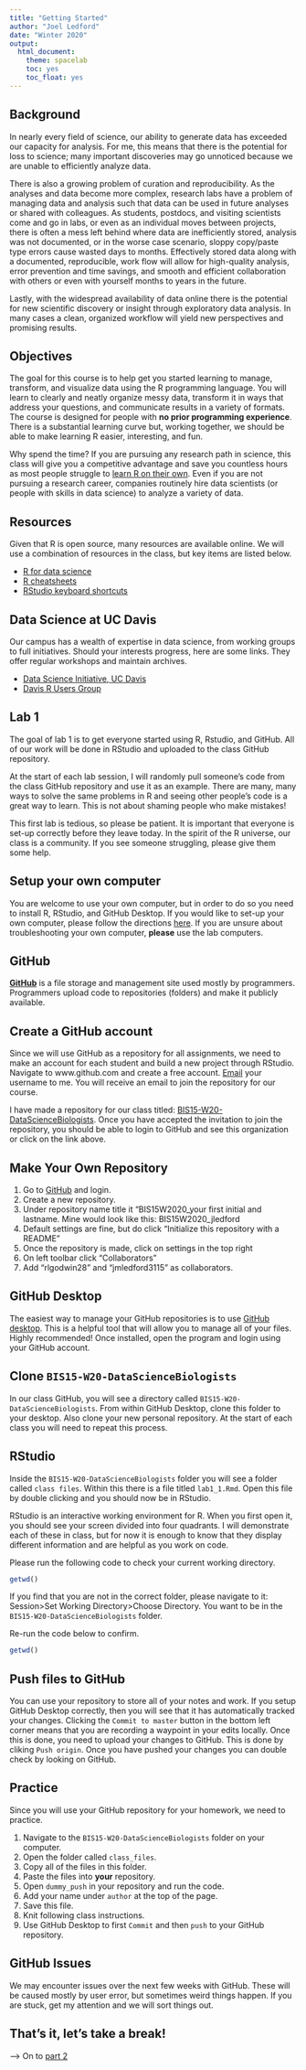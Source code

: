 ```yaml
---
title: "Getting Started"
author: "Joel Ledford"
date: "Winter 2020"
output:
  html_document:
    theme: spacelab
    toc: yes
    toc_float: yes
---
```


## Background
In nearly every field of science, our ability to generate data has exceeded our capacity for analysis. For me, this means that there is the potential for loss to science; many important discoveries may go unnoticed because we are unable to efficiently analyze data.

There is also a growing problem of curation and reproducibility. As the analyses and data become more complex, research labs have a problem of managing data and analysis such that data can be used in future analyses or shared with colleagues. As students, postdocs, and visiting scientists come and go in labs, or even as an individual moves between projects, there is often a mess left behind where data are inefficiently stored, analysis was not documented, or in the worse case scenario, sloppy copy/paste type errors cause wasted days to months. Effectively stored data along with a documented, reproducible, work flow will allow for high-quality analysis, error prevention and time savings, and smooth and efficient collaboration with others or even with yourself months to years in the future.  

Lastly, with the widespread availability of data online there is the potential for new scientific discovery or insight through exploratory data analysis. In many cases a clean, organized workflow will yield new perspectives and promising results.  

## Objectives
The goal for this course is to help get you started learning to manage, transform, and visualize data using the R programming language. You will learn to clearly and neatly organize messy data, transform it in ways that address your questions, and communicate results in a variety of formats. The course is designed for people with **no prior programming experience**. There is a substantial learning curve but, working together, we should be able to make learning R easier, interesting, and fun.

Why spend the time? If you are pursuing any research path in science, this class will give you a competitive advantage and save you countless hours as most people struggle to [learn R on their own](https://www.wired.com/2017/03/biologists-teaching-code-survive/). Even if you are not pursuing a research career, companies routinely hire data scientists (or people with skills in data science) to analyze a variety of data.

## Resources
Given that R is open source, many resources are available online. We will use a combination of resources in the class, but key items are listed below.

- [R for data science](https://r4ds.had.co.nz/)
- [R cheatsheets](https://www.rstudio.com/resources/cheatsheets/)
- [RStudio keyboard shortcuts](https://support.rstudio.com/hc/en-us/articles/200711853-Keyboard-Shortcuts)

## Data Science at UC Davis
Our campus has a wealth of expertise in data science, from working groups to full initiatives. Should your interests progress, here are some links. They offer regular workshops and maintain archives.

- [Data Science Initiative, UC Davis](http://dsi.ucdavis.edu/)  
- [Davis R Users Group](http://d-rug.github.io/) 

## Lab 1
The goal of lab 1 is to get everyone started using R, Rstudio, and GitHub. All of our work will be done in RStudio and uploaded to the class GitHub repository.  

At the start of each lab session, I will randomly pull someone's code from the class GitHub repository and use it as an example. There are many, many ways to solve the same problems in R and seeing other people's code is a great way to learn. This is not about shaming people who make mistakes!  

This first lab is tedious, so please be patient. It is important that everyone is set-up correctly before they leave today. In the spirit of the R universe, our class is a community. If you see someone struggling, please give them some help.  

## Setup your own computer
You are welcome to use your own computer, but in order to do so you need to install R, RStudio, and GitHub Desktop. If you would like to set-up your own computer, please follow the directions [here](https://jmledford3115.github.io/datascibiol/setup.html). If you are unsure about troubleshooting your own computer, **please** use the lab computers.  

## GitHub
[**GitHub**](www.github.com) is a file storage and management site used mostly by programmers. Programmers upload code to repositories (folders) and make it publicly available.  

## Create a GitHub account
Since we will use GitHub as a repository for all assignments, we need to make an account for each student and build a new project through RStudio. Navigate to www.github.com and create a free account. [Email](mailto:jmledford@ucdavis.edu) your username to me. You will receive an email to join the repository for our course.  

I have made a repository for our class titled: [BIS15-W20-DataScienceBiologists](https://github.com/FRS417-DataScienceBiologists). Once you have accepted the invitation to join the repository, you should be able to login to GitHub and see this organization or click on the link above.  

## Make Your Own Repository  
1. Go to [GitHub](www.github.com) and login.  
2. Create a new repository.  
3. Under repository name title it "BIS15W2020_your first initial and lastname. Mine would look like this: BIS15W2020_jledford  
4. Default settings are fine, but do click "Initialize this repository with a README"  
5. Once the repository is made, click on settings in the top right  
6. On left toolbar click "Collaborators"  
7. Add "rlgodwin28" and "jmledford3115" as collaborators.  

## GitHub Desktop
The easiest way to manage your GitHub repositories is to use [GitHub desktop](https://desktop.github.com/). This is a  helpful tool that will allow you to manage all of your files. Highly recommended! Once installed, open the program and login using your GitHub account.  

## Clone `BIS15-W20-DataScienceBiologists`
In our class GitHub, you will see a directory called `BIS15-W20-DataScienceBiologists`. From within GitHub Desktop, clone this folder to your desktop. Also clone your new personal repository. At the start of each class you will need to repeat this process.  

## RStudio
Inside the `BIS15-W20-DataScienceBiologists` folder you will see a folder called `class files`. Within this there is a file titled `lab1_1.Rmd`. Open this file by double clicking and you should now be in RStudio.  

RStudio is an interactive working environment for R. When you first open it, you should see your screen divided into four quadrants. I will demonstrate each of these in class, but for now it is enough to know that they display different information and are helpful as you work on code.  

Please run the following code to check your current working directory.  
```r
getwd()
```

If you find that you are not in the correct folder, please navigate to it: Session>Set Working Directory>Choose Directory. You want to be in the `BIS15-W20-DataScienceBiologists` folder.  

Re-run the code below to confirm.
```r
getwd()
```

## Push files to GitHub
You can use your repository to store all of your notes and work. If you setup GitHub Desktop correctly, then you will see that it has automatically tracked your changes. Clicking the `Commit to master` button in the bottom left corner means that you are recording a waypoint in your edits locally. Once this is done, you need to upload your changes to GitHub. This is done by cliking `Push origin`. Once you have pushed your changes you can double check by looking on GitHub.  

## Practice
Since you will use your GitHub repository for your homework, we need to practice.  

1. Navigate to the `BIS15-W20-DataScienceBiologists` folder on your computer.  
2. Open the folder called `class_files`.  
3. Copy all of the files in this folder.  
4. Paste the files into **your** repository.  
5. Open `dummy_push` in your repository and run the code.  
6. Add your name under `author` at the top of the page.  
8. Save this file.  
9. Knit following class instructions.  
10. Use GitHub Desktop to first `Commit` and then `push` to your GitHub repository.    

## GitHub Issues
We may encounter  issues over the next few weeks with GitHub. These will be caused mostly by user error, but sometimes weird things happen. If you are stuck, get my attention and we will sort things out.  

## That's it, let's take a break!  

--> On to [part 2](https://jmledford3115.github.io/datascibiol/lab1_2.html)  